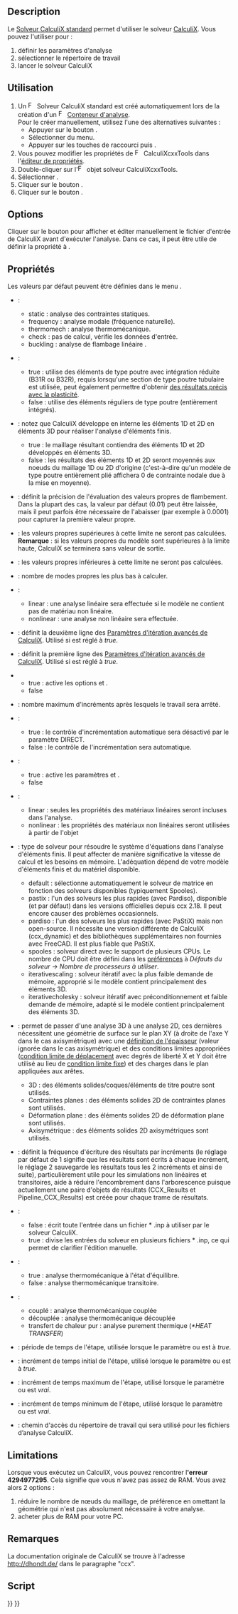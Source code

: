 <languages/>

{{Docnav/fr
|[[FEM_FemMesh2Mesh/fr|Maillage FEM en maillage surfacique]]
|[[FEM_SolverElmer/fr|Solveur Elmer]]
|[[FEM_Workbench/fr|Atelier FEM]]
|IconL=FEM_FemMesh2Mesh.svg
|IconR=FEM_SolverElmer.svg
|IconC=Workbench_FEM.svg
}}

{{GuiCommand/fr
|Name=FEM SolverCalculixCxxtools
|Name/fr=FEM Solveur CalculiX standard
|MenuLocation=Résolution → Solveur CalculiX standard
|Workbenches=[[FEM_Workbench/fr|FEM]]
|Shortcut={{KEY|S}} {{KEY|X}}
|SeeAlso=[[FEM_tutorial/fr|FEM Tutoriel]]
}}

==Description==

Le [[FEM_SolverCalculixCxxtools/fr|Solveur CalculiX standard]] permet d'utiliser le solveur [https://fr.wikipedia.org/wiki/Calculix CalculiX]. Vous pouvez l'utiliser pour :
# définir les paramètres d'analyse
# sélectionner le répertoire de travail
# lancer le solveur CalculiX

<span id="Usage"></span>
==Utilisation==

# Un [[Image:FEM_SolverCalculixCxxtools.svg|16px]] Solveur CalculiX standard est créé automatiquement lors de la création d'un [[Image:FEM_Analysis.svg|16px|link=FEM_Analysis/fr]] [[FEM_Analysis/fr|Conteneur d'analyse]].<br>Pour le créer manuellement, utilisez l'une des alternatives suivantes :
#* Appuyer sur le bouton {{Button|[[Image:FEM_SolverCalculixCxxtools.svg|16px]] [[FEM_SolverCalculixCxxtools/fr|Solveur standard CalculiX]]}}.
#* Sélectionner {{MenuCommand|Résolution → [[Image:FEM_SolverCalculixCxxtools.svg|16px]] Solveur standard CalculiX}} du menu.
#* Appuyer sur les touches de raccourci {{KEY|S}} puis {{KEY|X}}.
# Vous pouvez modifier les propriétés de [[Image:FEM_SolverCalculixCxxtools.svg|16px]] CalculiXcxxTools dans l'[[Property_editor/fr|éditeur de propriétés]].
# Double-cliquer sur l'[[Image:FEM_SolverCalculixCxxtools.svg|16px]] objet solveur CalculiXcxxTools.
# Sélectionner {{MenuCommand|Type d'analyse}}.
# Cliquer sur le bouton {{Button|Écrire un fichier .inp}}.
# Cliquer sur le bouton {{Button|Lancer CalculiX}}.

==Options==

Cliquer sur le bouton {{Button|Editer le fichier .inp}} pour afficher et éditer manuellement le fichier d'entrée de CalculiX avant d'exécuter l'analyse. Dans ce cas, il peut être utile de définir la propriété {{PropertyData|Split Input Writer}} à {{True}}.

<span id="Properties"></span>
==Propriétés==

Les valeurs par défaut peuvent être définies dans le menu {{MenuCommand|Édition → Préférences → FEM → CalculiX}}.

* {{PropertyData|Analysis Type}} :
** static : analyse des contraintes statiques.
** frequency : analyse modale (fréquence naturelle).
** thermomech : analyse thermomécanique.
** check : pas de calcul, vérifie les données d'entrée.
** buckling : analyse de flambage linéaire {{Version/fr|0.20}}.

* {{PropertyData|Beam Reduced Integration}} {{Version/fr|1.0}} :
** true : utilise des éléments de type poutre avec intégration réduite (B31R ou B32R), requis lorsqu'une section de type poutre tubulaire est utilisée, peut également permettre d'obtenir [https://forum.freecad.org/viewtopic.php?t=61233 des résultats précis avec la plasticité].
** false : utilise des éléments réguliers de type poutre (entièrement intégrés).

* {{PropertyData|Beam Shell Result Output 3D}} : notez que CalculiX développe en interne les éléments 1D et 2D en éléments 3D pour réaliser l'analyse d'éléments finis.
** true : le maillage résultant contiendra des éléments 1D et 2D développés en éléments 3D.
** false : les résultats des éléments 1D et 2D seront moyennés aux noeuds du maillage 1D ou 2D d'origine (c'est-à-dire qu'un modèle de type poutre entièrement plié affichera 0 de contrainte nodale due à la mise en moyenne).

* {{PropertyData|Buckling Accuracy}} : définit la précision de l'évaluation des valeurs propres de flambement. Dans la plupart des cas, la valeur par défaut (0.01) peut être laissée, mais il peut parfois être nécessaire de l'abaisser (par exemple à 0.0001) pour capturer la première valeur propre. {{Version/fr|1.1}}

* {{PropertyData|Eigenmode High Limit}} : les valeurs propres supérieures à cette limite ne seront pas calculées. '''Remarque''' : si les valeurs propres du modèle sont supérieures à la limite haute, CalculiX se terminera sans valeur de sortie.

* {{PropertyData|Eigenmode Low Limit}} : les valeurs propres inférieures à cette limite ne seront pas calculées.

* {{PropertyData|Eigenmodes Count}} : nombre de modes propres les plus bas à calculer.

* {{PropertyData|Geometric Nonlinearity}} :
** linear : une analyse linéaire sera effectuée si le modèle ne contient pas de matériau non linéaire.
** nonlinear : une analyse non linéaire sera effectuée.

* {{PropertyData|Iterations Control parameter Cutb}} : définit la deuxième ligne des [http://www.dhondt.de/ccx_2.17.pdf#subsection.8.24 Paramètres d'itération avancés de CalculiX]. Utilisé si {{PropertyData|Iterations Control Parameter Time Use}} est réglé à ''true''.

* {{PropertyData|Iterations Control Parameter Iter}} : définit la première ligne des [http://www.dhondt.de/ccx_2.17.pdf#subsection.8.24 Paramètres d'itération avancés de CalculiX]. Utilisé si {{PropertyData|Iterations Control Parameter Time Use}} est réglé à ''true''.

* {{PropertyData|Iterations Control Parameter Time Use}}
** true : active les options {{PropertyData|Iterations Control parameter Cutb}} et {{PropertyData|Iterations Control Parameter Iter}}.
** false

* {{PropertyData|Iterations Thermo Mech Maximum}} : nombre maximum d'incréments après lesquels le travail sera arrêté.

* {{PropertyData|Iterations User Defined Incrementations}} :
** true : le contrôle d'incrémentation automatique sera désactivé par le paramètre DIRECT.
** false : le contrôle de l'incrémentation sera automatique.

* {{PropertyData|Iterations User Defined Time Step Length}} :
** true : active les paramètres {{PropertyData|Time End}} et {{PropertyData|Time Initial Step}}.
** false

* {{PropertyData|Material Nonlinearity}} :
** linear : seules les propriétés des matériaux linéaires seront incluses dans l'analyse.
** nonlinear : les propriétés des matériaux non linéaires seront utilisées à partir de l'objet {{KEY|[[Image:FEM_MaterialMechanicalNonlinear.svg|24px]] [[FEM_MaterialMechanicalNonlinear/fr|FEM Matériau mécanique non linéaire]]}}

* {{PropertyData|Matrix Solver Type}} : type de solveur pour résoudre le système d'équations dans l'analyse d'éléments finis. Il peut affecter de manière significative la vitesse de calcul et les besoins en mémoire. L'adéquation dépend de votre modèle d'éléments finis et du matériel disponible.
** default : sélectionne automatiquement le solveur de matrice en fonction des solveurs disponibles (typiquement Spooles).
** pastix : l'un des solveurs les plus rapides (avec Pardiso), disponible (et par défaut) dans les versions officielles depuis ccx 2.18. Il peut encore causer des problèmes occasionnels. {{Version/fr|1.0}}
** pardiso : l'un des solveurs les plus rapides (avec PaStiX) mais non open-source. Il nécessite une version différente de CalculiX (ccx_dynamic) et des bibliothèques supplémentaires non fournies avec FreeCAD. Il est plus fiable que PaStiX. {{Version/fr|1.0}}
** spooles : solveur direct avec le support de plusieurs CPUs. Le nombre de CPU doit être défini dans les [[FEM_Preferences/fr#CalculiX|préférences]] à ''Défauts du solveur → Nombre de processeurs à utiliser''.
** iterativescaling : solveur itératif avec la plus faible demande de mémoire, approprié si le modèle contient principalement des éléments 3D.
** iterativecholesky : solveur itératif avec préconditionnement et faible demande de mémoire, adapté si le modèle contient principalement des éléments 3D.

* {{PropertyData|Model Space}} : permet de passer d'une analyse 3D à une analyse 2D, ces dernières nécessitent une géométrie de surface sur le plan XY (à droite de l'axe Y dans le cas axisymétrique) avec une [[FEM_ElementGeometry2D/fr|définition de l'épaisseur]] (valeur ignorée dans le cas axisymétrique) et des conditions limites appropriées ([[FEM_ConstraintDisplacement/fr|condition limite de déplacement]] avec degrés de liberté X et Y doit être utilisé au lieu de [[FEM_ConstraintFixed/fr|condition limite fixe]]) et des charges dans le plan appliquées aux arêtes. {{Version/fr|1.0}}
** 3D : des éléments solides/coques/éléments de titre poutre sont utilisés.
** Contraintes planes : des éléments solides 2D de contraintes planes sont utilisés.
** Déformation plane : des éléments solides 2D de déformation plane sont utilisés.
** Axisymétrique : des éléments solides 2D axisymétriques sont utilisés.

* {{PropertyData|Output Frequency}} : définit la fréquence d'écriture des résultats par incréments (le réglage par défaut de 1 signifie que les résultats sont écrits à chaque incrément, le réglage 2 sauvegarde les résultats tous les 2 incréments et ainsi de suite), particulièrement utile pour les simulations non linéaires et transitoires, aide à réduire l'encombrement dans l'arborescence puisque actuellement une paire d'objets de résultats (CCX_Results et Pipeline_CCX_Results) est créée pour chaque trame de résultats. {{Version/fr|1.0}} 

* {{PropertyData|Split Input Writer}} :
** false : écrit toute l'entrée dans un fichier * .inp à utiliser par le solveur CalculiX.
** true : divise les entrées du solveur en plusieurs fichiers * .inp, ce qui permet de clarifier l'édition manuelle.

* {{PropertyData|Thermo Mech Steady State}} :
** true : analyse thermomécanique à l'état d'équilibre.
** false : analyse thermomécanique transitoire.

* {{PropertyData|Thermo Mech Type}} {{Version/fr|1.0}} :
** couplé : analyse thermomécanique couplée
** découplée : analyse thermomécanique découplée
** transfert de chaleur pur : analyse purement thermique (''*HEAT TRANSFER'')

* {{PropertyData|Time End}} : période de temps de l'étape, utilisée lorsque le paramètre {{PropertyData|Iterations User Defined Incrementations}} ou {{PropertyData|Iterations User Defined Time Step Length}} est à ''true''.

* {{PropertyData|Time Initial Step}} : incrément de temps initial de l'étape, utilisé lorsque le paramètre {{PropertyData|Iterations User Defined Incrementations}} ou {{PropertyData|Iterations User Defined Time Step Length}} est à ''true''.

* {{PropertyData|Time Maximum Step}} : incrément de temps maximum de l'étape, utilisé lorsque le paramètre {{PropertyData|Iterations User Defined Incrementations}} ou {{PropertyData|Iterations User Defined Time Step Length}} est ''vrai''. {{Version/fr|1.0}}

* {{PropertyData|Time Minimum Step}} : incrément de temps minimum de l'étape, utilisé lorsque le paramètre {{PropertyData|Iterations User Defined Incrementations}} ou {{PropertyData|Iterations User Defined Time Step Length}} est ''vrai''. {{Version/fr|1.0}}

* {{PropertyData|Working Dir}} : chemin d'accès du répertoire de travail qui sera utilisé pour les fichiers d’analyse CalculiX.

==Limitations==

Lorsque vous exécutez un CalculiX, vous pouvez rencontrer l''''erreur 4294977295'''. Cela signifie que vous n'avez pas assez de RAM. Vous avez alors 2 options :
# réduire le nombre de nœuds du maillage, de préférence en omettant la géométrie qui n'est pas absolument nécessaire à votre analyse.
# acheter plus de RAM pour votre PC.

<span id="Notes"></span>
==Remarques==

La documentation originale de CalculiX se trouve à l'adresse http://dhondt.de/ dans le paragraphe "ccx".

<span id="Scripting"></span>
==Script==


{{Docnav/fr
|[[FEM_FemMesh2Mesh/fr|Maillage FEM en maillage surfacique]]
|[[FEM_SolverElmer/fr|Solveur Elmer]]
|[[FEM_Workbench/fr|Atelier FEM]]
|IconL=FEM_FemMesh2Mesh.svg
|IconR=FEM_SolverElmer.svg
|IconC=Workbench_FEM.svg
}}

{{FEM Tools navi{{#translation:}}}}
{{Userdocnavi{{#translation:}}}}